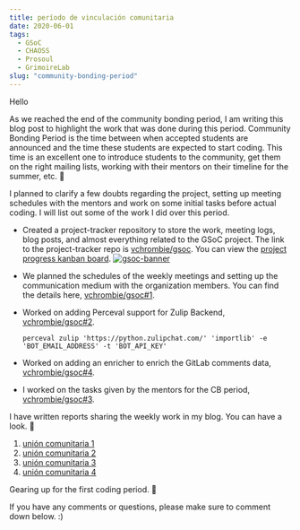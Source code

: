 ```yaml
---
title: período de vinculación comunitaria
date: 2020-06-01
tags: 
  - GSoC
  - CHAOSS
  - Prosoul
  - GrimoireLab
slug: "community-bonding-period"
---
```


Hello 

As we reached the end of the community bonding period, I am writing this blog post to highlight the work that was done during this period. Community Bonding Period is the time between when accepted students are announced and the time these students are expected to start coding. This time is an excellent one to introduce students to the community, get them on the right mailing lists, working with their mentors on their timeline for the summer, etc. 🤝

I planned to clarify a few doubts regarding the project, setting up meeting schedules with the mentors and work on some initial tasks before actual coding. I will list out some of the work I did over this period.

- Created a project-tracker repository to store the work, meeting logs, blog posts, and almost everything related to the GSoC project. The link to the project-tracker repo is [vchrombie/gsoc](https://github.com/vchrombie/gsoc). You can view the [project progress kanban board](https://github.com/vchrombie/gsoc/projects/1).
  [![gsoc-banner](https://raw.githubusercontent.com/vchrombie/gsoc/master/notes/gsoc.png)](https://github.com/vchrombie/gsoc)

- We planned the schedules of the weekly meetings and setting up the communication medium with the organization members. You can find the details here, [vchrombie/gsoc#1](https://github.com/vchrombie/gsoc/issues/1).

- Worked on adding Perceval support for Zulip Backend, [vchrombie/gsoc#2](https://github.com/vchrombie/gsoc/issues/2).
  ```
  perceval zulip 'https://python.zulipchat.com/' 'importlib' -e 'BOT_EMAIL_ADDRESS' -t 'BOT_API_KEY'
  ```

- Worked on adding an enricher to enrich the GitLab comments data, [vchrombie/gsoc#4](https://github.com/vchrombie/gsoc/issues/4).

- I worked on the tasks given by the mentors for the CB period, [vchrombie/gsoc#3](https://github.com/vchrombie/gsoc/issues/3).

I have written reports sharing the weekly work in my blog. You can have a look. 👀
1. [unión comunitaria 1](https://github.com/vchrombie/gsoc/tree/master/work/community-bonding#uni%C3%B3n-comunitaria-1)
2. [unión comunitaria 2](https://github.com/vchrombie/gsoc/tree/master/work/community-bonding#uni%C3%B3n-comunitaria-1)
3. [unión comunitaria 3](https://github.com/vchrombie/gsoc/tree/master/work/community-bonding#uni%C3%B3n-comunitaria-1)
4. [unión comunitaria 4](https://github.com/vchrombie/gsoc/tree/master/work/community-bonding#uni%C3%B3n-comunitaria-1)

Gearing up for the first coding period. 🚴

If you have any comments or questions, please make sure to comment down below. :)

